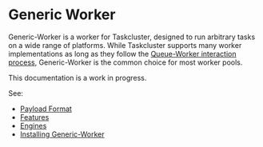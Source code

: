 # Generic Worker

Generic-Worker is a worker for Taskcluster, designed to run arbitrary tasks on a wide range of platforms.
While Taskcluster supports many worker implementations as long as they follow the [Queue-Worker interaction process](/docs/reference/platform/queue/worker-interaction), Generic-Worker is the common choice for most worker pools.

This documentation is a work in progress.

See:
* [Payload Format](/docs/reference/workers/generic-worker/payload)
* [Features](/docs/reference/workers/generic-worker/features)
* [Engines](/docs/reference/workers/generic-worker/engines)
* [Installing Generic-Worker](/docs/reference/workers/generic-worker/installing)
